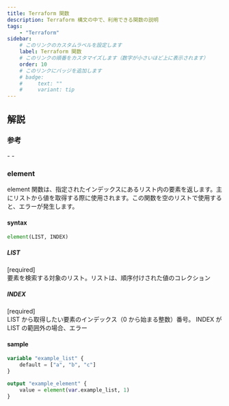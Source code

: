 ```yaml
---
title: Terraform 関数
description: Terraform 構文の中で、利用できる関数の説明
tags:
    - "Terraform"
sidebar:
    # このリンクのカスタムラベルを設定します
    label: Terraform 関数
    # このリンクの順番をカスタマイズします（数字が小さいほど上に表示されます）
    order: 10
    # このリンクにバッジを追加します
    # badge:
    #     text: ""
    #     variant: tip
---
```



## 解説

### 参考

<LinkPreview url="https://developer.hashicorp.com/terraform/language/functions" />
- <LinkPreview url="https://zenn.dev/terraform_jp/articles/terraform-functions" type="inline" />
- <LinkPreview url="https://qiita.com/moko_Swallows/items/e19e8eb553fa7d565bcf" type="inline" />

### element

element 関数は、指定されたインデックスにあるリスト内の要素を返します。主にリストから値を取得する際に使用されます。この関数を空のリストで使用すると、エラーが発生します。

#### syntax

```tf
element(LIST, INDEX)
```

##### LIST

[required]  
要素を検索する対象のリスト。リストは、順序付けされた値のコレクション

##### INDEX

[required]  
LIST から取得したい要素のインデックス（0 から始まる整数）番号。
INDEX が LIST の範囲外の場合、エラー

#### sample

```tf
variable "example_list" {
    default = ["a", "b", "c"]
}

output "example_element" {
    value = element(var.example_list, 1)
}
```
